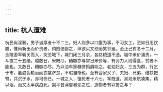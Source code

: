 ```yaml
---
---
---
```

title: 杭人遭难
---




杭民尚淫奢，男子诚厚者十不二三，妇人则多以口腹为事，不习女工，至如日用饮膳，惟尚新出而价贵者，稍贱便鄙之，纵欲买又恐贻笑邻里。至正己亥冬十二月，金陵游军斩关而入，突至城下，城门闭三月余，各路粮道不通，城中米价涌贵，一斗直二十五缗。越数日，米既尽，糟糠亦与常日米价等，有资力人则得食，贫者不能也。又数日，糟糠亦尽，乃以油车家糠饼捣屑啖之。老幼妇女，三五为群，行乞于市，虽姿色艳丽而衣裳济楚，不暇自惭也。至有合家父子、夫妇、兄弟，结袂把臂，共沉于水，亦可怜已。一城之人，饿死者十六七。军既退，吴淞米航凑集，藉以活，而又太半病疫死。岂平昔浮靡暴殄之过，造物者有以警之与？